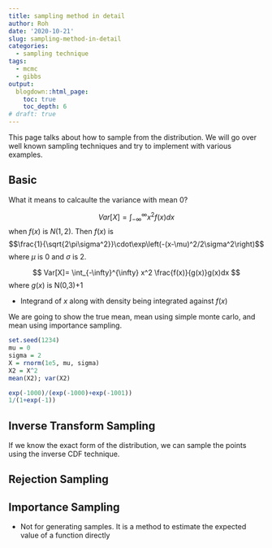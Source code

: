 ```yaml
---
title: sampling method in detail
author: Roh
date: '2020-10-21'
slug: sampling-method-in-detail
categories:
  - sampling technique
tags:
  - mcmc
  - gibbs
output:
  blogdown::html_page:
    toc: true
    toc_depth: 6
# draft: true
---
```


This page talks about how to sample from the distribution. We will go over well known sampling techniques and try to implement with various examples. 

## Basic

What it means to calcaulte the variance with mean 0?

$$ Var[X]= \int_{-\infty}^{\infty} x^2 f(x)dx $$
when $f(x)$ is $N(1,2)$. Then $f(x)$ is  $$\frac{1}{\sqrt{2\pi\sigma^2}}\cdot\exp\left(-(x-\mu)^2/2\sigma^2\right)$$ where $\mu$ is 0 and $\sigma$ is 2. 

$$ Var[X]= \int_{-\infty}^{\infty} x^2 \frac{f(x)}{g(x)}g(x)dx $$
where $g(x)$ is N(0,3)+1 

- Integrand of $x$ along with density being integrated against $f(x)$

We are going to show the true mean, mean using simple monte carlo, and mean using importance sampling.

```r
set.seed(1234)
mu = 0
sigma = 2
X = rnorm(1e5, mu, sigma)
X2 = X^2
mean(X2); var(X2)
```

```r
exp(-1000)/(exp(-1000)+exp(-1001))
1/(1+exp(-1))
```


## Inverse Transform Sampling

If we know the exact form of the distribution, we can sample the points using the inverse CDF technique.

## Rejection Sampling

## Importance Sampling

- Not for generating samples. It is a method to estimate the expected value of a function directly

## 